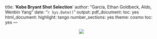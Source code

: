title: '**Kobe Bryant Shot Selection**'
author: "García, Ethan Goldbeck, Aldo, Wenbin Yang"
date: "`r Sys.Date()`"
output:
  pdf_document:
    toc: yes
  html_document:
    highlight: tango
    number_sections: yes
    theme: cosmo
    toc: yes
---

<center><img
src="https://github.com/Wenbin-Yang/PI/blob/main/7A7FC1F3-0135-4570-8A3D-044E8EBF833B.jpeg?raw=true">
</center>
